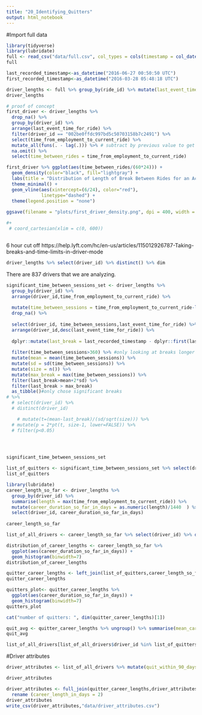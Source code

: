 ```yaml
---
title: "20_Identifying_Quitters"
output: html_notebook
---
```


#Import full data
```r
library(tidyverse)
library(lubridate)
full <- read_csv("data/full.csv", col_types = cols(timestamp = col_datetime(format = "%Y-%m-%d%.%H:%M:%S%.")))
full
```

```r
last_recorded_timestamp<-as_datetime("2016-06-27 00:50:50 UTC")
first_recorded_timestamp<-as_datetime("2016-03-28 05:48:18 UTC")
```


```r
driver_lengths <- full %>% group_by(ride_id) %>% mutate(last_event_time_for_ride = max(timestamp)) %>% filter(timestamp==last_event_time_for_ride) %>% ungroup() %>% mutate(time_from_employment_to_current_ride = last_event_time_for_ride-driver_onboard_date) %>% select(driver_id, time_from_employment_to_current_ride, ride_id, last_event_time_for_ride = timestamp, event ) 
driver_lengths
```


```r
# proof of concept
first_driver <- driver_lengths %>%
  drop_na() %>% 
  group_by(driver_id) %>% 
  arrange(last_event_time_for_ride) %>% 
  filter(driver_id == "002be0ffdc997bd5c50703158b7c2491") %>% 
  select(time_from_employment_to_current_ride) %>% 
  mutate_all(funs(. - lag(.))) %>% # subtract by previous value to get time between rides
  na.omit() %>% 
  select(time_between_rides = time_from_employment_to_current_ride)

first_driver %>% ggplot(aes(time_between_rides/(60*24))) +
  geom_density(color="black", fill="lightgray") +
  labs(title = "Distribution of Length of Break Between Rides for an Active Driver", x="Length of Break (days)", y="Density")+
  theme_minimal() +
  geom_vline(aes(xintercept=(6/24), color="red"),
             linetype="dashed") +
  theme(legend.position = "none")
  
ggsave(filename = "plots/first_driver_density.png", dpi = 400, width = 7.5, height = 4)

#+
 # coord_cartesian(xlim = c(0, 600)) 



```
6 hour cut off
https://help.lyft.com/hc/en-us/articles/115012926787-Taking-breaks-and-time-limits-in-driver-mode


```r
driver_lengths %>% select(driver_id) %>% distinct() %>% dim
```
There are 837 drivers that we are analyzing.

```r

significant_time_between_sessions_set <- driver_lengths %>%
  group_by(driver_id) %>% 
  arrange(driver_id,time_from_employment_to_current_ride) %>% 
  
  mutate(time_between_sessions = time_from_employment_to_current_ride-lag(time_from_employment_to_current_ride)) %>% 
  drop_na() %>%
  
  select(driver_id, time_between_sessions,last_event_time_for_ride) %>% 
  arrange(driver_id,desc(last_event_time_for_ride)) %>% 
  
  dplyr::mutate(last_break = last_recorded_timestamp - dplyr::first(last_event_time_for_ride)) %>% 
  
  filter(time_between_sessions>360) %>% #only looking at breaks longer than 6 hours
  mutate(mean = mean(time_between_sessions)) %>% 
  mutate(sd = sd(time_between_sessions)) %>% 
  mutate(size = n()) %>%
  mutate(max_break = max(time_between_sessions)) %>% 
  filter(last_break>mean+2*sd) %>% 
  filter(last_break > max_break)
  as_tibble()#only chose significant breaks
# %>% 
  # select(driver_id) %>% 
  # distinct(driver_id)

    # mutate(t=(mean-last_break)/(sd/sqrt(size))) %>% 
  # mutate(p = 2*pt(t, size-1, lower=FALSE)) %>% 
  # filter(p<0.05)



  
significant_time_between_sessions_set

```

```r
list_of_quitters <- significant_time_between_sessions_set %>% select(driver_id) %>% distinct()
list_of_quitters
```


```r
library(lubridate)
career_length_so_far <- driver_lengths %>% 
  group_by(driver_id) %>% 
  summarise(length = max(time_from_employment_to_current_ride)) %>% 
  mutate(career_duration_so_far_in_days = as.numeric(length)/1440  ) %>% 
  select(driver_id, career_duration_so_far_in_days)
  
career_length_so_far
```

```r
list_of_all_drivers <- career_length_so_far %>% select(driver_id) %>% distinct()
```


```r

distribution_of_career_lengths <- career_length_so_far %>% 
  ggplot(aes(career_duration_so_far_in_days)) +
  geom_histogram(binwidth=7)
distribution_of_career_lengths
```

```r
quitter_career_lengths <- left_join(list_of_quitters,career_length_so_far)
quitter_career_lengths

quitters_plot<- quitter_career_lengths %>% 
  ggplot(aes(career_duration_so_far_in_days)) +
  geom_histogram(binwidth=7)
quitters_plot

cat("number of quitters: ", dim(quitter_career_lengths)[1])
```

```r
quit_avg <- quitter_career_lengths %>% ungroup() %>% summarise(mean_career_length_of_the_quitters = mean(career_duration_so_far_in_days))
quit_avg
```

```r
list_of_all_drivers[list_of_all_drivers$driver_id %in% list_of_quitters$driver_id, ]
```

#Driver attributes

```r
driver_attributes <- list_of_all_drivers %>% mutate(quit_within_90_days = ifelse(driver_id %in% list_of_quitters$driver_id,TRUE,FALSE))
```

```r
driver_attributes

```

```r
driver_attributes <- full_join(quitter_career_lengths,driver_attributes,by="driver_id") %>% 
  rename (career_length_in_days = 2)
driver_attributes
write_csv(driver_attributes,"data/driver_attributes.csv")
```

